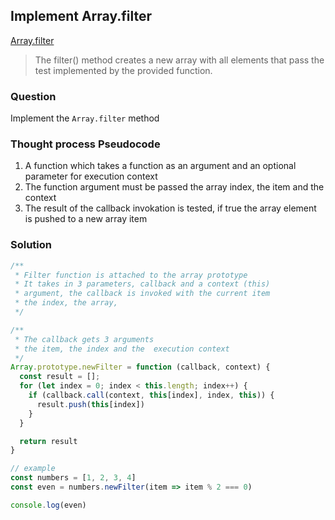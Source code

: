 ## Implement Array.filter


[Array.filter](https://developer.mozilla.org/en-US/docs/Web/JavaScript/Reference/Global_Objects/Array/filter) 

>The filter() method creates a new array with all elements that pass the test implemented by the provided function.

### Question
Implement the `Array.filter` method

### Thought process Pseudocode
1. A function which takes a function as an argument and an optional parameter for execution context
2. The function argument must be passed the array index, the item and the context
3. The result of the callback invokation is tested, if true the array element is pushed to a new array item

### Solution
```javascript
/**
 * Filter function is attached to the array prototype
 * It takes in 3 parameters, callback and a context (this)
 * argument, the callback is invoked with the current item
 * the index, the array, 
 */

/**
 * The callback gets 3 arguments
 * the item, the index and the  execution context
 */
Array.prototype.newFilter = function (callback, context) {
  const result = [];
  for (let index = 0; index < this.length; index++) {
    if (callback.call(context, this[index], index, this)) {
      result.push(this[index])
    }
  }

  return result
}

// example
const numbers = [1, 2, 3, 4]
const even = numbers.newFilter(item => item % 2 === 0)

console.log(even)

``` 
